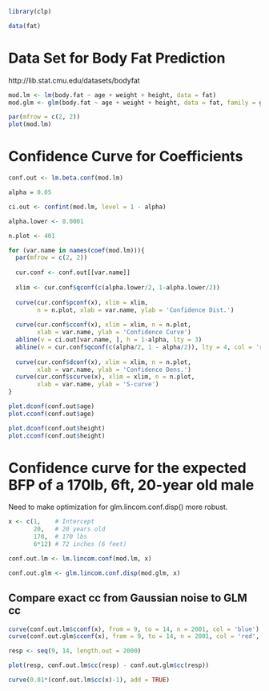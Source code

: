 ```r
library(clp)

data(fat)
```


# Data Set for Body Fat Prediction

http://lib.stat.cmu.edu/datasets/bodyfat

```r
mod.lm <- lm(body.fat ~ age + weight + height, data = fat)
mod.glm <- glm(body.fat ~ age + weight + height, data = fat, family = gaussian)

par(mfrow = c(2, 2))
plot(mod.lm)

```

# Confidence Curve for Coefficients

```r
conf.out <- lm.beta.conf(mod.lm)

alpha = 0.05

ci.out <- confint(mod.lm, level = 1 - alpha)

alpha.lower <- 0.0001

n.plot <- 401

for (var.name in names(coef(mod.lm))){
  par(mfrow = c(2, 2))
  
  cur.conf <- conf.out[[var.name]]
  
  xlim <- cur.conf$qconf(c(alpha.lower/2, 1-alpha.lower/2))
  
  curve(cur.conf$pconf(x), xlim = xlim,
        n = n.plot, xlab = var.name, ylab = 'Confidence Dist.')
  
  curve(cur.conf$cconf(x), xlim = xlim, n = n.plot, 
        xlab = var.name, ylab = 'Confidence Curve')
  abline(v = ci.out[var.name, ], h = 1-alpha, lty = 3)
  abline(v = cur.conf$qconf(c(alpha/2, 1 - alpha/2)), lty = 4, col = 'red')
  
  curve(cur.conf$dconf(x), xlim = xlim, n = n.plot, 
        xlab = var.name, ylab = 'Confidence Dens.')
  curve(cur.conf$scurve(x), xlim = xlim, n = n.plot, 
        xlab = var.name, ylab = 'S-curve')
}
```
```r
plot.dconf(conf.out$age)
plot.cconf(conf.out$age)

plot.dconf(conf.out$height)
plot.cconf(conf.out$height)
```


# Confidence curve for the expected BFP of a 170lb, 6ft, 20-year old male

Need to make optimization for glm.lincom.conf.disp() more robust.

```r
x <- c(1,    # Intercept
       20,   # 20 years old
       170,  # 170 lbs
       6*12) # 72 inches (6 feet)

conf.out.lm <- lm.lincom.conf(mod.lm, x)

conf.out.glm <- glm.lincom.conf.disp(mod.glm, x)
```

## Compare exact cc from Gaussian noise to GLM cc

```r
curve(conf.out.lm$cconf(x), from = 9, to = 14, n = 2001, col = 'blue')
curve(conf.out.glm$cconf(x), from = 9, to = 14, n = 2001, col = 'red', lty = 3, add = TRUE)
```

```r
resp <- seq(9, 14, length.out = 2000)

plot(resp, conf.out.lm$cc(resp) - conf.out.glm$cc(resp))

curve(0.01*(conf.out.lm$cc(x)-1), add = TRUE)
```

